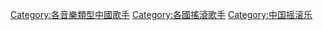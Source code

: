 [[Category:各音樂類型中國歌手|Category:各音樂類型中國歌手]]
[[Category:各國搖滾歌手|Category:各國搖滾歌手]]
[[Category:中国摇滚乐|Category:中国摇滚乐]]